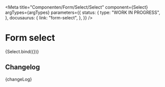 
<Meta
  title="Componenten/Form/Select/Select"
  component={Select}
  argTypes={argTypes}
  parameters={{
    status: {
      type: "WORK IN PROGRESS",
    },
    docusaurus: {
      link: "form-select",
    },
  }}
/>

# Form select

<Canvas>
  <Story name="Select" args={defaultArgs}>
    {Select.bind({})}
  </Story>
</Canvas>

<ArgsTable story="Select" />

## Changelog

<Description>{changeLog}</Description>

